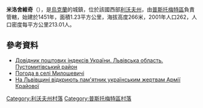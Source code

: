 {{coord|49|40|50|N|23|56|4|E|scale:100000|display=title}}

'''米洛舍維奇'''（{{lang-uk|Милошевичі}}），是[[烏克蘭|烏克蘭]]的城鎮，位於該國西部[[利沃夫州|利沃夫州]]，由[[普斯托梅特區|普斯托梅特區]]負責管轄，始建於1451年，面積1.23平方公里，海拔高度266米，2001年人口262，人口密度每平方公里213.01人。

==參考資料==
*[http://www.uaidx.com/13/298/index Довідник поштових індексів України. Львівська область. Пустомитівський район] {{Wayback|url=http://www.uaidx.com/13/298/index |date=20161011013019 }}
* [http://weather.in.ua/ua/l'vovskaja/15650 Погода в селі Милошевичі] {{Wayback|url=http://weather.in.ua/ua/l%27vovskaja/15650 |date=20160305094706 }}
* [http://zaxid.net/news/showNews.do?na_lvivshhini_vidkriyut_pamyatnik_ukrayinskim_zhertvam_armiyi_krayovoyi&objectId=1399156 На Львівщині відкриють пам'ятник українським жертвам Армії Крайової] {{Wayback|url=http://zaxid.net/news/showNews.do?na_lvivshhini_vidkriyut_pamyatnik_ukrayinskim_zhertvam_armiyi_krayovoyi&objectId=1399156 |date=20160929164003 }}

[[Category:利沃夫州村落|Category:利沃夫州村落]]
[[Category:普斯托梅特區村落|Category:普斯托梅特區村落]]


{{Lviv-geo-stub}}